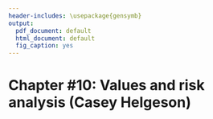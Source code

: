 ```yaml
---
header-includes: \usepackage{gensymb}
output:
  pdf_document: default
  html_document: default
  fig_caption: yes
---
```


# Chapter #10: Values and risk analysis (Casey Helgeson)
